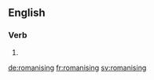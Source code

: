 {{also|Romanising}}
==English==

===Verb===
{{head|en|present participle}}

# {{present participle of|romanise|lang=en|nocat=1}}

[[de:romanising]]
[[fr:romanising]]
[[sv:romanising]]
